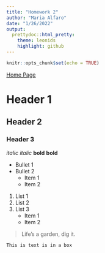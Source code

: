 ```yaml
---
title: "Homework 2"
author: "Maria Alfaro"
date: "1/26/2022"
output:
  prettydoc::html_pretty:
    theme: leonids
    highlight: github
---
```


```r
knitr::opts_chunk$set(echo = TRUE)
```

[Home Page](index.html)

# Header 1
## Header 2
### Header 3

*italic* _italic_
**bold** __bold__

* Bullet 1
* Bullet 2
    + Item 1
    + Item 2

1. List 1
2. List 2
3. List 3
    + Item 1
    + Item 2

> Life's a garden,
> dig it.

```
This is text is in a box
```
